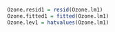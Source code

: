 ```r
Ozone.resid1 = resid(Ozone.lm1) 
Ozone.fitted1 = fitted(Ozone.lm1) 
Ozone.lev1 = hatvalues(Ozone.lm1) 
```  
 

